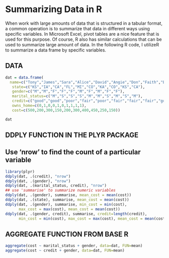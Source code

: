 Summarizing Data in R
========================================================

When work with large amounts of data that is structured in a tabular format, a common operation is to summarize that data in different ways using specific variables. In Microsoft Excel, pivot tables are a nice feature that is used for this purpose. Of course, R also has similar calculations that can be used to summarize large amount of data. In the following R code, I utilizeR to summarize a data frame by specific variables.

## DATA
```r
dat = data.frame(
  name=c("Tony","James","Sara","Alice","David","Angie","Don","Faith","Becky","Jenny"),
   state=c("KS","IA","CA","FL","MI","CO","KA","CO","KS","CA"),
   gender=c("M","M","F","F","F","M","F","M","F","F"),
   marital_status=c("M","S","S","S","M","M","S","M","S","M"),
   credit=c("good","good","poor","fair","poor","fair","fair","fair","good","fair"),
   owns_home=c(0,1,0,0,1,0,1,1,1,1),
   cost=c(500,200,300,150,200,300,400,450,250,150))

dat 
```
## DDPLY FUNCTION IN THE PLYR PACKAGE 
## Use 'nrow' to find the count of a particular variable 
```r
library(plyr)
ddply(dat, .(credit), "nrow")
ddply(dat, .(gender), "nrow")
ddply(dat, .(marital_status, credit), "nrow")
## use 'summarise' to summarize numeric variables
ddply(dat, .(gender), summarise, mean_cost = mean(cost))
ddply(dat, .(state), summarise, mean_cost = mean(cost))
ddply(dat, .(gender), summarise, min_cost = min(cost), 
      max_cost = max(cost), mean_cost = mean(cost))
ddply(dat, .(gender, credit), summarise, credit=length(credit),
      min_cost = min(cost), max_cost = max(cost), mean_cost = mean(cost))
```
## AGGREGATE FUNCTION FROM BASE R
```r
aggregate(cost ~ marital_status + gender, data=dat, FUN=mean)
aggregate(cost ~ credit + gender, data=dat, FUN=mean)
```

